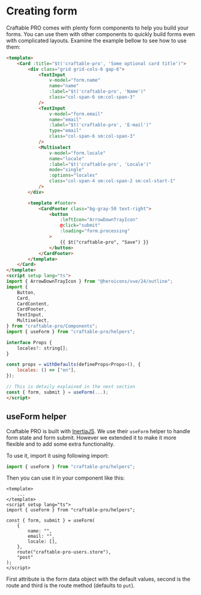 # Creating form

Craftable PRO comes with plenty form components to help you build your forms. You can use them with other components to quickly build forms even with complicated layouts.
Examine the example bellow to see how to use them:

```html
<template>
    <Card :title="$t('craftable-pro', 'Some optional card title')">
        <div class="grid grid-cols-6 gap-6">
            <TextInput
                v-model="form.name"
                name="name"
                :label="$t('craftable-pro', 'Name')"
                class="col-span-6 sm:col-span-3"
            />
            <TextInput
                v-model="form.email"
                name="email"
                :label="$t('craftable-pro', 'E-mail')"
                type="email"
                class="col-span-6 sm:col-span-3"
            />
            <Multiselect
                v-model="form.locale"
                name="locale"
                :label="$t('craftable-pro', 'Locale')"
                mode="single"
                :options="locales"
                class="col-span-4 sm:col-span-2 sm:col-start-1"
            />
        </div>

        <template #footer>
            <CardFooter class="bg-gray-50 text-right">
                <button
                    :leftIcon="ArrowDownTrayIcon"
                    @click="submit"
                    :loading="form.processing"
                >
                    {{ $t("craftable-pro", "Save") }}
                </button>
            </CardFooter>
        </template>
    </Card>
</template>
<script setup lang="ts">
import { ArrowDownTrayIcon } from "@heroicons/vue/24/outline";
import {
    Button,
    Card,
    CardContent,
    CardFooter,
    TextInput,
    Multiselect,
} from "craftable-pro/Components";
import { useForm } from "craftable-pro/helpers";

interface Props {
    locales?: string[];
}

const props = withDefaults(defineProps<Props>(), {
    locales: () => ["en"],
});

// This is detaily explained in the next section
const { form, submit } = useForm(...);
</script>
```

## useForm helper

Craftable PRO is built with [InertiaJS](https://inertiajs.com/). We use their `useForm` helper to handle form state and form submit.
However we extended it to make it more flexible and to add some extra functionality.

To use it, import it using following import:
```js copy
import { useForm } from "craftable-pro/helpers";
```

Then you can use it in your component like this:
```vue
<template>
    ...
</template>
<script setup lang="ts">
import { useForm } from "craftable-pro/helpers";

const { form, submit } = useForm(
    {
        name: "",
        email: "",
        locale: [],
    },
    route("craftable-pro-users.store"),
    "post"
);
</script>
```

First attribute is the form data object with the default values, second is the route and third is the route method (defaults to `put`).
